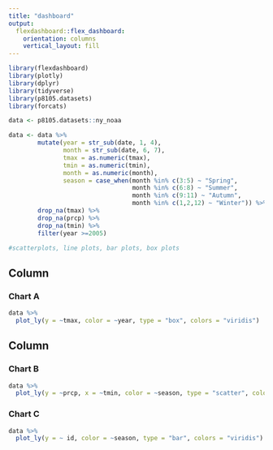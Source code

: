 ```yaml
---
title: "dashboard"
output: 
  flexdashboard::flex_dashboard:
    orientation: columns
    vertical_layout: fill
---
```


```r
library(flexdashboard)
library(plotly)
library(dplyr)
library(tidyverse)
library(p8105.datasets)
library(forcats)

data <- p8105.datasets::ny_noaa

data <- data %>%
        mutate(year = str_sub(date, 1, 4),
               month = str_sub(date, 6, 7),
               tmax = as.numeric(tmax),
               tmin = as.numeric(tmin),
               month = as.numeric(month),
               season = case_when(month %in% c(3:5) ~ "Spring",
                                  month %in% c(6:8) ~ "Summer",
                                  month %in% c(9:11) ~ "Autumn",
                                  month %in% c(1,2,12) ~ "Winter")) %>%
        drop_na(tmax) %>%
        drop_na(prcp) %>%
        drop_na(tmin) %>%
        filter(year >=2005) 

#scatterplots, line plots, bar plots, box plots
```

Column {data-width=650}
-----------------------------------------------------------------------

### Chart A

```r
data %>%
  plot_ly(y = ~tmax, color = ~year, type = "box", colors = "viridis")
```

Column {data-width=350}
-----------------------------------------------------------------------

### Chart B

```r
data %>%
  plot_ly(y = ~prcp, x = ~tmin, color = ~season, type = "scatter", colors = "viridis")
```

### Chart C

```r
data %>%
  plot_ly(y = ~ id, color = ~season, type = "bar", colors = "viridis")
```

